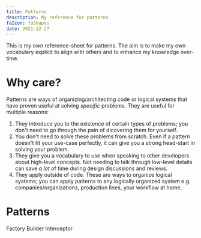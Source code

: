 ```yaml
---
title: Patterns
description: My reference for patterns
faIcon: faShapes
date: 2021-12-27
---
```



This is my own reference-sheet for patterns. The aim is to make my own vocabulary explicit to align with others and to enhance my knowledge over-time.

# Why care?

Patterns are ways of organizing/architecting code or logical systems that have proven useful at solving _specific_ problems. They are useful for multiple reasons:

1. They introduce you to the existence of certain types of problems; you don't need to go through the pain of dicovering them for yourself.
1. You don't need to solve these problems from scratch. Even if a pattern doesn't fit your use-case perfectly, it can give you a strong head-start in solving your problem.
1. They give you a vocabulary to use when speaking to other developers about high-level concepts. Not needing to talk through low-level details can save _a lot_ of time during design discussions and reviews.
1. They apply outside of code. These are ways to organize logical systems; you can apply patterns to any logically organized system e.g. companies/organizations, production lines, your workflow at home.

# Patterns

<Link to="/articles/pattern-factory">Factory</Link>
<Link to="/articles/pattern-builder">Builder</Link>
<Link to="/articles/pattern-interceptor">Interceptor</Link>
